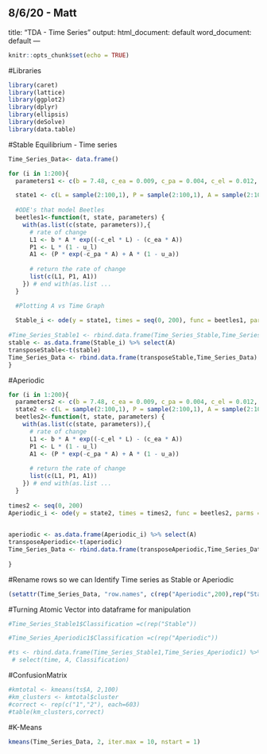 8/6/20 - Matt
---
  title: "TDA - Time Series"
output:
  html_document: default
word_document: default
---
  
```r
knitr::opts_chunk$set(echo = TRUE)
```

#Libraries
```r
library(caret)
library(lattice)
library(ggplot2)
library(dplyr)
library(ellipsis)
library(deSolve)
library(data.table)
```

#Stable Equilibrium - Time series
```r
Time_Series_Data<- data.frame()

for (i in 1:200){
  parameters1 <- c(b = 7.48, c_ea = 0.009, c_pa = 0.004, c_el = 0.012, u_p = 0, u_l = 0.267, u_a = 0.73)

  state1 <- c(L = sample(2:100,1), P = sample(2:100,1), A = sample(2:100,1))
  
  #ODE's that model Beetles
  beetles1<-function(t, state, parameters) {
    with(as.list(c(state, parameters)),{
      # rate of change
      L1 <- b * A * exp((-c_el * L) - (c_ea * A))
      P1 <- L * (1 - u_l) 
      A1 <- (P * exp(-c_pa * A) + A * (1 - u_a)) 
      
      # return the rate of change
      list(c(L1, P1, A1))
    }) # end with(as.list ...
  }

  #Plotting A vs Time Graph
  
  Stable_i <- ode(y = state1, times = seq(0, 200), func = beetles1, parms = parameters1, method = "iteration")
  
#Time_Series_Stable1 <- rbind.data.frame(Time_Series_Stable,Time_Series_Stable1)
stable <- as.data.frame(Stable_i) %>% select(A)
transposeStable<-t(stable)
Time_Series_Data <- rbind.data.frame(transposeStable,Time_Series_Data)
}
```

#Aperiodic 
```r
for (i in 1:200){
  parameters2 <- c(b = 7.48, c_ea = 0.009, c_pa = 0.004, c_el = 0.012, u_p = 0, u_l = 0.267, u_a = 0.96)
  state2 <- c(L = sample(2:100,1), P = sample(2:100,1), A = sample(2:100,1))
  beetles2<-function(t, state, parameters) {
    with(as.list(c(state, parameters)),{
      # rate of change
      L1 <- b * A * exp((-c_el * L) - (c_ea * A))
      P1 <- L * (1 - u_l) 
      A1 <- (P * exp(-c_pa * A) + A * (1 - u_a)) 
      
      # return the rate of change
      list(c(L1, P1, A1))
    }) # end with(as.list ...
  }
  
times2 <- seq(0, 200)
Aperiodic_i <- ode(y = state2, times = times2, func = beetles2, parms = parameters2, method = "iteration")
  

aperiodic <- as.data.frame(Aperiodic_i) %>% select(A)
transposeAperiodic<-t(aperiodic)
Time_Series_Data <- rbind.data.frame(transposeAperiodic,Time_Series_Data)
  
}
```

#Rename rows so we can Identify Time series as Stable or Aperiodic
```r
(setattr(Time_Series_Data, "row.names", c(rep("Aperiodic",200),rep("Stable",200))))
```

#Turning Atomic Vector into dataframe for manipulation
```r
#Time_Series_Stable1$Classification =c(rep("Stable"))

#Time_Series_Aperiodic1$Classification =c(rep("Aperiodic"))

#ts <- rbind.data.frame(Time_Series_Stable1,Time_Series_Aperiodic1) %>%
 # select(time, A, Classification)
```

#ConfusionMatrix
```r
#kmtotal <- kmeans(ts$A, 2,100)
#km_clusters <- kmtotal$cluster
#correct <- rep(c("1","2"), each=603)
#table(km_clusters,correct)
```

#K-Means
```r
kmeans(Time_Series_Data, 2, iter.max = 10, nstart = 1)
```



